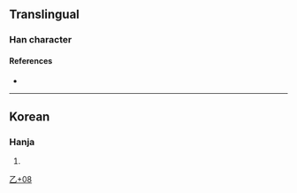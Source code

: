{{character info/new}}
==Translingual==

===Han character===
{{Han char|rn=5|rad=乙|as=08|sn=9|four=|canj=YYN|ids=⿱於乙}}

====References====
* {{Han ref|kx=0084.241|dj=0171.330|hdz=10056.051|uh=4E7B|ud=20091}}

----

==Korean==

===Hanja===
{{ko-hanja|hangeul=[[얼]]|rv=eol|mr=ŏl|y=el}}

# {{defn|lang=ko|sort=乙08}}

[[Category:Korean-only CJKV Characters|乙+08]]
